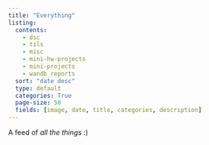 ```yaml
---
title: "Everything"
listing:
  contents: 
    - dsc
    - tils
    - misc
    - mini-hw-projects
    - mini-projects
    - wandb_reports
  sort: "date desc"
  type: default
  categories: True
  page-size: 50
  fields: [image, date, title, categories, description]
---
```

A feed of *all the things* :)
